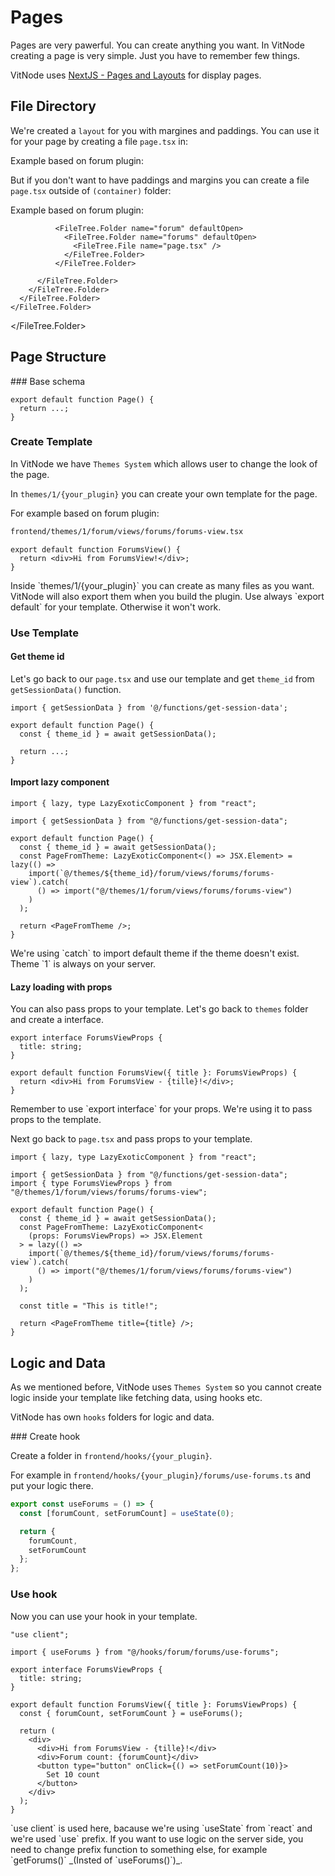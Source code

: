 
# Pages

Pages are very pawerful. You can create anything you want. In VitNode creating a page is very simple. Just you have to remember few things.

VitNode uses [NextJS - Pages and Layouts](https://nextjs.org/docs/app/building-your-application/routing/pages-and-layouts) for display pages.

## File Directory

We're created a `layout` for you with margines and paddings. You can use it for your page by creating a file `page.tsx` in:

<FileTree>
  <FileTree.Folder name="frontend" defaultOpen>
    <FileTree.Folder name="app" defaultOpen>
      <FileTree.Folder name="[locale]" defaultOpen>
        <FileTree.Folder name="(apps)" defaultOpen>
          <FileTree.Folder name="(main)" defaultOpen>
            <FileTree.Folder name="(container)" defaultOpen>
              <FileTree.Folder name="{your_plugin}" defaultOpen>
                <FileTree.File name="..." />
              </FileTree.Folder>
            </FileTree.Folder>
          </FileTree.Folder>
        </FileTree.Folder>
      </FileTree.Folder>
    </FileTree.Folder>
  </FileTree.Folder>
</FileTree>

Example based on forum plugin:

<FileTree>
  <FileTree.Folder name="frontend" defaultOpen>
    <FileTree.Folder name="app" defaultOpen>
      <FileTree.Folder name="[locale]" defaultOpen>
        <FileTree.Folder name="(apps)" defaultOpen>
          <FileTree.Folder name="(main)" defaultOpen>
            <FileTree.Folder name="(container)" defaultOpen>
              <FileTree.Folder name="forum" defaultOpen>
                <FileTree.Folder name="forums" defaultOpen>
                  <FileTree.File name="page.tsx" />
                </FileTree.Folder>
              </FileTree.Folder>
            </FileTree.Folder>
          </FileTree.Folder>
        </FileTree.Folder>
      </FileTree.Folder>
    </FileTree.Folder>
  </FileTree.Folder>
</FileTree>

But if you don't want to have paddings and margins you can create a file `page.tsx` outside of `(container)` folder:

<FileTree>
  <FileTree.Folder name="frontend" defaultOpen>
    <FileTree.Folder name="app" defaultOpen>
      <FileTree.Folder name="[locale]" defaultOpen>
        <FileTree.Folder name="(apps)" defaultOpen>
          <FileTree.Folder name="(main)" defaultOpen>
            <FileTree.Folder name="{your_plugin}" defaultOpen>
              <FileTree.File name="..." />
            </FileTree.Folder>
          </FileTree.Folder>
        </FileTree.Folder>
      </FileTree.Folder>
    </FileTree.Folder>
  </FileTree.Folder>
</FileTree>

Example based on forum plugin:

<FileTree>
  <FileTree.Folder name="frontend" defaultOpen>
    <FileTree.Folder name="app" defaultOpen>
      <FileTree.Folder name="[locale]" defaultOpen>
        <FileTree.Folder name="(apps)" defaultOpen>
          <FileTree.Folder name="(main)" defaultOpen>

              <FileTree.Folder name="forum" defaultOpen>
                <FileTree.Folder name="forums" defaultOpen>
                  <FileTree.File name="page.tsx" />
                </FileTree.Folder>
              </FileTree.Folder>

          </FileTree.Folder>
        </FileTree.Folder>
      </FileTree.Folder>
    </FileTree.Folder>

  </FileTree.Folder>
</FileTree>

## Page Structure

<Steps>
### Base schema

```tsx
export default function Page() {
  return ...;
}
```

### Create Template

In VitNode we have `Themes System` which allows user to change the look of the page.

In `themes/1/{your_plugin}` you can create your own template for the page.

<FileTree>
  <FileTree.Folder name="frontend" defaultOpen>
    <FileTree.Folder name="themes" defaultOpen>
      <FileTree.Folder name="1" defaultOpen>
        <FileTree.Folder name="{your_plugin}" defaultOpen>
          <FileTree.File name="..." />
        </FileTree.Folder>
      </FileTree.Folder>
    </FileTree.Folder>
  </FileTree.Folder>
</FileTree>

For example based on forum plugin:

```bash
frontend/themes/1/forum/views/forums/forums-view.tsx
```

```tsx
export default function ForumsView() {
  return <div>Hi from ForumsView!</div>;
}
```

<Callout type="info" emoji="ℹ️">
  Inside `themes/1/{your_plugin}` you can create as many files as you want.
  VitNode will also export them when you build the plugin.
</Callout>

<Callout type="error" emoji="❌">
  Use always `export default` for your template. Otherwise it won't work.
</Callout>

### Use Template

#### Get theme id

Let's go back to our `page.tsx` and use our template and get `theme_id` from `getSessionData()` function.

```tsx {1, 4}
import { getSessionData } from '@/functions/get-session-data';

export default function Page() {
  const { theme_id } = await getSessionData();

  return ...;
}
```

#### Import lazy component

```tsx {1, 7-11, 13}
import { lazy, type LazyExoticComponent } from "react";

import { getSessionData } from "@/functions/get-session-data";

export default function Page() {
  const { theme_id } = await getSessionData();
  const PageFromTheme: LazyExoticComponent<() => JSX.Element> = lazy(() =>
    import(`@/themes/${theme_id}/forum/views/forums/forums-view`).catch(
      () => import("@/themes/1/forum/views/forums/forums-view")
    )
  );

  return <PageFromTheme />;
}
```

<Callout type="info" emoji="ℹ️">
  We're using `catch` to import default theme if the theme doesn't exist. Theme
  `1` is always on your server.
</Callout>

#### Lazy loading with props

You can also pass props to your template. Let's go back to `themes` folder and create a interface.

```tsx {1-3, 5-6}
export interface ForumsViewProps {
  title: string;
}

export default function ForumsView({ title }: ForumsViewProps) {
  return <div>Hi from ForumsView - {tille}!</div>;
}
```

<Callout type="error" emoji="❌">
  Remember to use `export interface` for your props. We're using it to pass
  props to the template.
</Callout>

Next go back to `page.tsx` and pass props to your template.

```tsx {4, 8, 14, 16}
import { lazy, type LazyExoticComponent } from "react";

import { getSessionData } from "@/functions/get-session-data";
import { type ForumsViewProps } from "@/themes/1/forum/views/forums/forums-view";

export default function Page() {
  const { theme_id } = await getSessionData();
  const PageFromTheme: LazyExoticComponent<
    (props: ForumsViewProps) => JSX.Element
  > = lazy(() =>
    import(`@/themes/${theme_id}/forum/views/forums/forums-view`).catch(
      () => import("@/themes/1/forum/views/forums/forums-view")
    )
  );

  const title = "This is title!";

  return <PageFromTheme title={title} />;
}
```

</Steps>

## Logic and Data

As we mentioned before, VitNode uses `Themes System` so you cannot create logic inside your template like fetching data, using hooks etc.

VitNode has own `hooks` folders for logic and data.

<Steps>
### Create hook

Create a folder in `frontend/hooks/{your_plugin}`.

<FileTree>
  <FileTree.Folder name="frontend" defaultOpen>
    <FileTree.Folder name="hooks" defaultOpen>
      <FileTree.Folder name="{your_plugin}" />
    </FileTree.Folder>
  </FileTree.Folder>
</FileTree>

For example in `frontend/hooks/{your_plugin}/forums/use-forums.ts` and put your logic there.

<FileTree>
  <FileTree.Folder name="frontend" defaultOpen>
    <FileTree.Folder name="hooks" defaultOpen>
      <FileTree.Folder name="forum" defaultOpen>
        <FileTree.Folder name="forums" defaultOpen>
          <FileTree.File name="use-forums.ts" />
        </FileTree.Folder>
      </FileTree.Folder>
    </FileTree.Folder>
  </FileTree.Folder>
</FileTree>

```ts
export const useForums = () => {
  const [forumCount, setForumCount] = useState(0);

  return {
    forumCount,
    setForumCount
  };
};
```

### Use hook

Now you can use your hook in your template.

```tsx {1, 3, 10, 15-18}
"use client";

import { useForums } from "@/hooks/forum/forums/use-forums";

export interface ForumsViewProps {
  title: string;
}

export default function ForumsView({ title }: ForumsViewProps) {
  const { forumCount, setForumCount } = useForums();

  return (
    <div>
      <div>Hi from ForumsView - {tille}!</div>
      <div>Forum count: {forumCount}</div>
      <button type="button" onClick={() => setForumCount(10)}>
        Set 10 count
      </button>
    </div>
  );
}
```

<Callout type="info" emoji="ℹ️">
  `use client` is used here, bacause we're using `useState` from `react` and
  we're used `use` prefix. If you want to use logic on the server side, you need
  to change prefix function to something else, for example `getForums()`
  _(Insted of `useForums()`)_.
</Callout>

</Steps>
